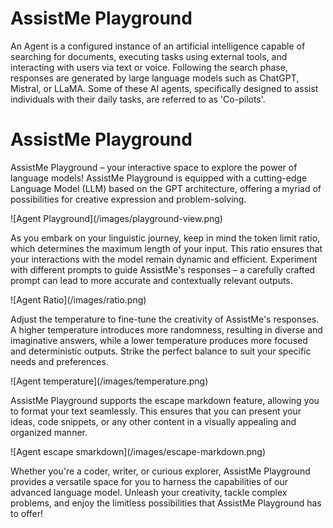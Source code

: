 
# AssistMe Playground
An Agent is a configured instance of an artificial intelligence capable of searching for documents, executing tasks using external tools, and interacting with users via text or voice. Following the search phase, responses are generated by large language models such as ChatGPT, Mistral, or LLaMA. Some of these AI agents, specifically designed to assist individuals with their daily tasks, are referred to as 'Co-pilots'.

# AssistMe Playground

AssistMe Playground – your interactive space to explore the power of language models! AssistMe Playground is equipped with a cutting-edge Language Model (LLM) based on the GPT architecture, offering a myriad of possibilities for creative expression and problem-solving.

<Frame>![Agent Playground](/images/playground-view.png)</Frame>

As you embark on your linguistic journey, keep in mind the token limit ratio, which determines the maximum length of your input. This ratio ensures that your interactions with the model remain dynamic and efficient. Experiment with different prompts to guide AssistMe's responses – a carefully crafted prompt can lead to more accurate and contextually relevant outputs.

<Frame>![Agent Ratio](/images/ratio.png)</Frame>

Adjust the temperature to fine-tune the creativity of AssistMe's responses. A higher temperature introduces more randomness, resulting in diverse and imaginative answers, while a lower temperature produces more focused and deterministic outputs. Strike the perfect balance to suit your specific needs and preferences.

<Frame>![Agent temperature](/images/temperature.png)</Frame>

AssistMe Playground supports the escape markdown feature, allowing you to format your text seamlessly. This ensures that you can present your ideas, code snippets, or any other content in a visually appealing and organized manner.

<Frame>![Agent escape smarkdown](/images/escape-markdown.png)</Frame>

Whether you're a coder, writer, or curious explorer, AssistMe Playground provides a versatile space for you to harness the capabilities of our advanced language model. Unleash your creativity, tackle complex problems, and enjoy the limitless possibilities that AssistMe Playground has to offer!
